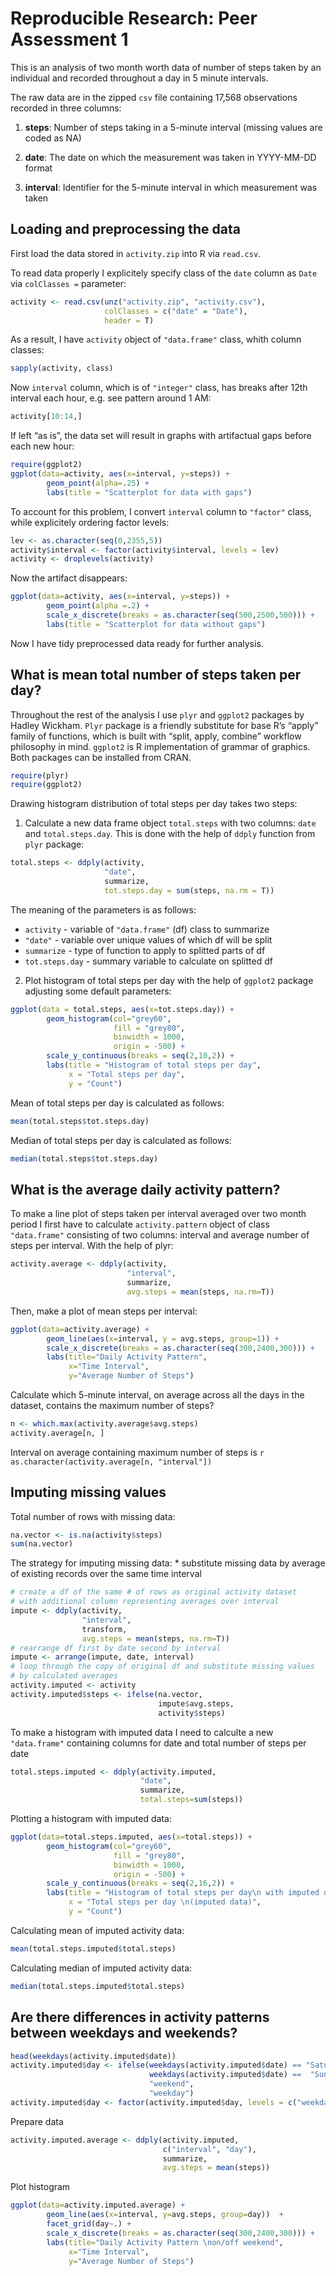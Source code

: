 # Reproducible Research: Peer Assessment 1

This is an analysis of two month worth data of number of steps taken by an individual and recorded throughout a day in 5 minute intervals.

The raw data are in the zipped `csv` file containing 17,568 observations recorded in three columns:

1. **steps**: Number of steps taking in a 5-minute interval (missing values are coded as NA)

2. **date**: The date on which the measurement was taken in YYYY-MM-DD format

3. **interval**: Identifier for the 5-minute interval in which measurement was taken


## Loading and preprocessing the data

First load the data stored in `activity.zip` into R via `read.csv`.

To read data properly I explicitely specify class of the `date` column as `Date` via `colClasses = ` parameter: 

```r
activity <- read.csv(unz("activity.zip", "activity.csv"),
                     colClasses = c("date" = "Date"),
                     header = T)
```

As a result, I have `activity` object of `"data.frame"` class, whith column classes:

```r
sapply(activity, class)

```

Now `interval` column, which is of `"integer"` class, has breaks after 12th interval
each hour, e.g. see pattern around 1 AM:

```r
activity[10:14,]

```

If left "as is", the data set will result in graphs with artifactual gaps 
before each new hour:

```r
require(ggplot2)
ggplot(data=activity, aes(x=interval, y=steps)) +
        geom_point(alpha=.25) +
        labs(title = "Scatterplot for data with gaps")
```

To account for this problem, I convert `interval` column to `"factor"` class, while 
explicitely ordering factor levels:

```r
lev <- as.character(seq(0,2355,5))
activity$interval <- factor(activity$interval, levels = lev)
activity <- droplevels(activity)
```

Now the artifact disappears:

```r
ggplot(data=activity, aes(x=interval, y=steps)) +
        geom_point(alpha =.2) +
        scale_x_discrete(breaks = as.character(seq(500,2500,500))) +
        labs(title = "Scatterplot for data without gaps")

```

Now I have tidy preprocessed data ready for further analysis.

## What is mean total number of steps taken per day?

Throughout the rest of the analysis I use `plyr` and `ggplot2` packages by Hadley Wickham. `Plyr` package is a friendly substitute for base R's "apply" family of functions, which is built with "split, apply, combine" workflow philosophy in mind. `ggplot2` is R implementation of grammar of graphics. Both packages can be installed from CRAN.

```r
require(plyr)
require(ggplot2)
```

Drawing histogram distribution of total steps per day takes two steps:

1. Calculate a new data frame object `total.steps` with two columns: `date` and `total.steps.day`. This is done with the help of `ddply` function from `plyr` package:

```r
total.steps <- ddply(activity, 
                     "date", 
                     summarize, 
                     tot.steps.day = sum(steps, na.rm = T))
```

The meaning of the parameters is as follows:

* `activity` - variable of `"data.frame"` (df) class to summarize  
* `"date"` - variable over unique values of which df will be split  
* `summarize` - type of function to apply to splitted parts of df  
* `tot.steps.day` - summary variable to calculate on splitted df 

2. Plot histogram of total steps per day with the help of `ggplot2` package adjusting some default parameters:

```r

ggplot(data = total.steps, aes(x=tot.steps.day)) +
        geom_histogram(col="grey60",
                       fill = "grey80",
                       binwidth = 1000,
                       origin = -500) +
        scale_y_continuous(breaks = seq(2,10,2)) +
        labs(title = "Histogram of total steps per day",
             x = "Total steps per day",
             y = "Count")
```


Mean of total steps per day is calculated as follows:

```r
mean(total.steps$tot.steps.day)
```


Median of total steps per day is calculated as follows:

```r
median(total.steps$tot.steps.day)

```


## What is the average daily activity pattern?

To make a line plot of steps taken per interval averaged over two month period I first have to calculate `activity.pattern` object of class `"data.frame"` consisting of two columns: interval and average number of steps per interval. With the help of plyr:

```r
activity.average <- ddply(activity,
                          "interval",
                          summarize,
                          avg.steps = mean(steps, na.rm=T))
```

Then, make a plot of mean steps per interval:

```r
ggplot(data=activity.average) +
        geom_line(aes(x=interval, y = avg.steps, group=1)) +
        scale_x_discrete(breaks = as.character(seq(300,2400,300))) +
        labs(title="Daily Activity Pattern",
             x="Time Interval",
             y="Average Number of Steps")

```

Calculate which 5-minute interval, on average across all the days in the dataset, contains the maximum number of steps?

```r
n <- which.max(activity.average$avg.steps)
activity.average[n, ]
```

Interval on average containing maximum number of steps is `r as.character(activity.average[n, "interval"])`

## Imputing missing values

Total number of rows with missing data:

```r
na.vector <- is.na(activity$steps)
sum(na.vector)
```

The strategy for imputing missing data:
* substitute missing data by average of existing records over the same
time interval

```r

# create a df of the same # of rows as original activity dataset
# with additional column representing averages over interval
impute <- ddply(activity,
                "interval",
                transform,
                avg.steps = mean(steps, na.rm=T))
# rearrange df first by date second by interval
impute <- arrange(impute, date, interval)
# loop through the copy of original df and substitute missing values
# by calculated averages
activity.imputed <- activity
activity.imputed$steps <- ifelse(na.vector,
                                 impute$avg.steps,
                                 activity$steps)
```

To make a histogram with imputed data I need to calculte a new `"data.frame"` 
containing columns for date and total number of steps per date

```r
total.steps.imputed <- ddply(activity.imputed,
                             "date",
                             summarize,
                             total.steps=sum(steps))

```

Plotting a histogram with imputed data:

```r
ggplot(data=total.steps.imputed, aes(x=total.steps)) +
        geom_histogram(col="grey60",
                       fill = "grey80",
                       binwidth = 1000,
                       origin = -500) +
        scale_y_continuous(breaks = seq(2,16,2)) +
        labs(title = "Histogram of total steps per day\n with imputed data",
             x = "Total steps per day \n(imputed data)",
             y = "Count")

```

Calculating mean of imputed activity data:

```r
mean(total.steps.imputed$total.steps)

```

Calculating median of imputed activity data:

```r
median(total.steps.imputed$total.steps)
```


## Are there differences in activity patterns between weekdays and weekends?

```r
head(weekdays(activity.imputed$date))
activity.imputed$day <- ifelse(weekdays(activity.imputed$date) == "Saturday" |
                               weekdays(activity.imputed$date) ==  "Sunday",
                               "weekend",
                               "weekday")
activity.imputed$day <- factor(activity.imputed$day, levels = c("weekday", "weekend"))
```


Prepare data 

```r
activity.imputed.average <- ddply(activity.imputed,
                                  c("interval", "day"),
                                  summarize,
                                  avg.steps = mean(steps))

```

Plot histogram

```r
ggplot(data=activity.imputed.average) +
        geom_line(aes(x=interval, y=avg.steps, group=day))  +
        facet_grid(day~.) +
        scale_x_discrete(breaks = as.character(seq(300,2400,300))) +
        labs(title="Daily Activity Pattern \non/off weekend",
             x="Time Interval",
             y="Average Number of Steps")

```
